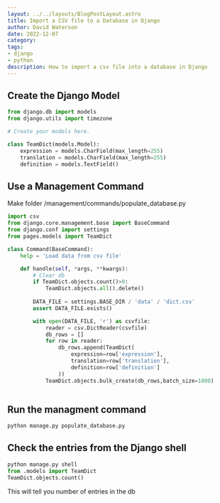 ```yaml
---
layout: ../../layouts/BlogPostLayout.astro
title: Import a CSV file to a Database in Django
author: David Waterson
date: 2022-12-07
category:
tags:
- django
- python
description: How to import a csv file into a database in Django 
---
```


## Create the Django Model

```python
from django.db import models
from django.utils import timezone

# Create your models here.

class TeamDict(models.Model):
    expression = models.CharField(max_length=255)
    translation = models.CharField(max_length=255)
    definition = models.TextField()
```

## Use a Management Command

Make folder /management/commands/populate_database.py

```python
import csv
from django.core.management.base import BaseCommand
from django.conf import settings
from pages.models import TeamDict

class Command(BaseCommand):
    help = 'Load data from csv file'

    def handle(self, *args, **kwargs):
        # Clear db
        if TeamDict.objects.count()>0:
            TeamDict.objects.all().delete()
        
        DATA_FILE = settings.BASE_DIR / 'data' / 'dict.csv'
        assert DATA_FILE.exists()

        with open(DATA_FILE, 'r') as csvfile:
            reader = csv.DictReader(csvfile)
            db_rows = []
            for row in reader:
                db_rows.append(TeamDict(
                    expression=row['expression'],
                    translation=row['translation'],
                    definition=row['definition']
                ))
            TeamDict.objects.bulk_create(db_rows,batch_size=1000)
        
```

## Run the managment command

```bash
python manage.py populate_database.py
```

## Check the entries from the Django shell

```python
python manage.py shell
from .models import TeamDict
TeamDict.objects.count()
```
This will tell you number of entries in the db



